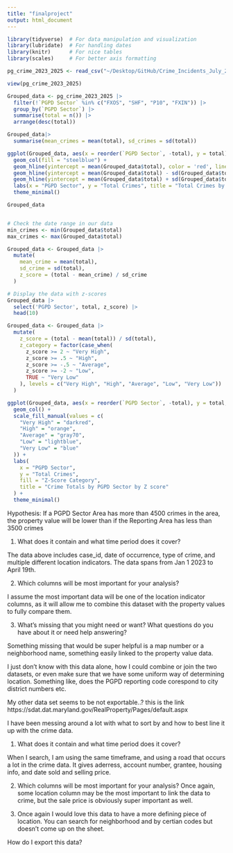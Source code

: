 ```yaml
---
title: "finalproject"
output: html_document
---
```


```r
library(tidyverse)  # For data manipulation and visualization
library(lubridate)  # For handling dates
library(knitr)      # For nice tables
library(scales)     # For better axis formatting
```



```r
pg_crime_2023_2025 <- read_csv("~/Desktop/GitHub/Crime_Incidents_July_2023_to_Present_20250419.csv")
```
```r
view(pg_crime_2023_2025)
```

```r
Grouped_data <- pg_crime_2023_2025 |>
  filter(!`PGPD Sector` %in% c("FXOS", "SHF", "P10", "FXIN")) |>
  group_by(`PGPD Sector`) |>
  summarise(total = n()) |>
  arrange(desc(total))

```

```r
Grouped_data|> 
  summarise(mean_crimes = mean(total), sd_crimes = sd(total))
```
```r
ggplot(Grouped_data, aes(x = reorder(`PGPD Sector`, -total), y = total)) +
  geom_col(fill = "steelblue") +
  geom_hline(yintercept = mean(Grouped_data$total), color = 'red', linetype = "dashed", size = 1) +
  geom_hline(yintercept = mean(Grouped_data$total) - sd(Grouped_data$total), color = 'blue', linetype = "dashed", size = 1) +
  geom_hline(yintercept = mean(Grouped_data$total) + sd(Grouped_data$total), color = 'green', linetype = "dashed", size = 1) +
  labs(x = "PGPD Sector", y = "Total Crimes", title = "Total Crimes by PGPD Sector") +
  theme_minimal()
```
```r
Grouped_data


# Check the date range in our data
min_crimes <- min(Grouped_data$total)
max_crimes <- max(Grouped_data$total)

```

```r
Grouped_data <- Grouped_data |>
  mutate(
    mean_crime = mean(total),
    sd_crime = sd(total),
    z_score = (total - mean_crime) / sd_crime
  )
```
```r
# Display the data with z-scores
Grouped_data |>
  select('PGPD Sector', total, z_score) |>
  head(10) 
```

```r
Grouped_data <- Grouped_data |>
  mutate(
    z_score = (total - mean(total)) / sd(total),
    z_category = factor(case_when(
      z_score >= 2 ~ "Very High",
      z_score >= .5 ~ "High",
      z_score >= -.5 ~ "Average",
      z_score >= -2 ~ "Low",
      TRUE ~ "Very Low"
    ), levels = c("Very High", "High", "Average", "Low", "Very Low"))
  )
```
```r
ggplot(Grouped_data, aes(x = reorder(`PGPD Sector`, -total), y = total, fill =  z_category)) +
  geom_col() +
  scale_fill_manual(values = c(
    "Very High" = "darkred",
    "High" = "orange",
    "Average" = "gray70",
    "Low" = "lightblue",
    "Very Low" = "blue"
  )) +
  labs(
    x = "PGPD Sector",
    y = "Total Crimes",
    fill = "Z-Score Category",
    title = "Crime Totals by PGPD Sector by Z score"
  ) +
  theme_minimal()
```


Hypothesis: 
If a PGPD Sector Area has more than 4500 crimes in the area, the property value will be lower than if the Reporting Area has less than 3500 crimes





1) What does it contain and what time period does it cover?

The data above includes case_id, date of occurrence, type of crime, and multiple different location indicators. The data spans from Jan 1 2023 to April 19th.

2) Which columns will be most important for your analysis?

I assume the most important data will be one of the location indicator columns, as it will allow me to combine this dataset with the property values to fully compare them. 

3) What's missing that you might need or want? What questions do you have about it or need help answering? 

Something missing that would be super helpful is a map number or a neighborhood name, something easily linked to the property value data. 

I just don't know with this data alone, how I could combine or join the two datasets, or even make sure that we have some uniform way of determining location. 
Something like, does the PGPD reporting code corespond to city district numbers etc. 


My other data set seems to be not exportable..?
this is the link
https://sdat.dat.maryland.gov/RealProperty/Pages/default.aspx

I have been messing around a lot with what to sort by and how to best line it up with the crime data. 

1) What does it contain and what time period does it cover?

When I search, I am using the same timeframe, and using a road that occurs a lot in the crime data. It gives aderress, account number, grantee, housing info, and date sold and selling price. 

2) Which columns will be most important for your analysis?
Once again, some location column may be the most important to link the data to crime, but the sale price is obviously super important as well. 

3) Once again I would love this data to have a more defining piece of location. You can search for neighborhood and by certian codes but doesn't come up on the sheet. 

How do I export this data?



